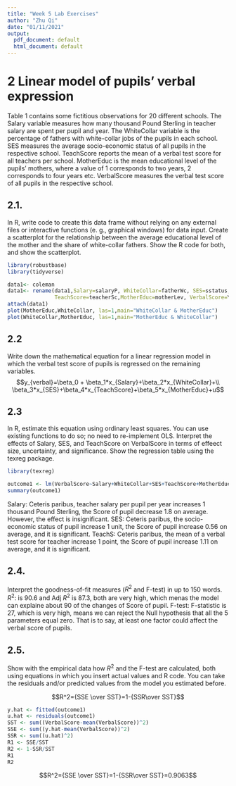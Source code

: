 ```yaml
---
title: "Week 5 Lab Exercises"
author: "Zhu Qi"
date: "01/11/2021"
output:
  pdf_document: default
  html_document: default
---
```


# 2 Linear model of pupils' verbal expression
Table 1 contains some fictitious observations for 20 different schools. The Salary variable
measures how many thousand Pound Sterling in teacher salary are spent per pupil and
year. The WhiteCollar variable is the percentage of fathers with white-collar jobs of the
pupils in each school. SES measures the average socio-economic status of all pupils in the
respective school. TeachScore reports the mean of a verbal test score for all teachers per
school. MotherEduc is the mean educational level of the pupils' mothers, where a value of 1
corresponds to two years, 2 corresponds to four years etc. VerbalScore measures the verbal
test score of all pupils in the respective school.

## 2.1. 
  In R, write code to create this data frame without relying on any external files or
interactive functions (e. g., graphical windows) for data input. Create a scatterplot for
the relationship between the average educational level of the mother and the share of
white-collar fathers. Show the R code for both, and show the scatterplot.
```r
library(robustbase)
library(tidyverse)
```

```r
data1<- coleman
data1<- rename(data1,Salary=salaryP, WhiteCollar=fatherWc, SES=sstatus, 
               TeachScore=teacherSc,MotherEduc=motherLev, VerbalScore=Y)
attach(data1)
plot(MotherEduc,WhiteCollar, las=1,main="WhiteCollar & MotherEduc")
plot(WhiteCollar,MotherEduc, las=1,main="MotherEduc & WhiteCollar")
```

## 2.2

Write down the mathematical equation for a linear regression model in which 
the verbal test score of pupils is regressed on the remaining variables.
$$y_{verbal}=\beta_0 + \beta_1*x_{Salary}+\beta_2*x_{WhiteCollar}+\\
        \beta_3*x_{SES}+\beta_4*x_{TeachScore}+\beta_5*x_{MotherEduc}+u$$


## 2.3
In R, estimate this equation using ordinary least squares. You can use existing
functions to do so; no need to re-implement OLS. Interpret the effects of Salary,
SES, and TeachScore on VerbalScore in terms of effeect size, uncertainty, and 
significance. Show the regression table using the texreg package.
```r
library(texreg)
```

```r
outcome1 <- lm(VerbalScore~Salary+WhiteCollar+SES+TeachScore+MotherEduc)
summary(outcome1)
```
Salary: Ceteris paribus, teacher salary per pupil per year increases 1 thousand 
        Pound Sterling, the Score of pupil decrease 1.8 on average. 
        However, the effect is insignificant.
SES:    Ceteris paribus, the socio-economic status of pupil increase 1 unit, 
        the Score of pupil increase 0.56 on average, and it is significant.
TeachS: Ceteris paribus, the mean of a verbal test score for teacher increase
        1 point, the Score of pupil increase 1.11 on average, and it is significant.

## 2.4. 
Interpret the goodness-of-fit measures ($R^2$ and F-test) in up to 150 words.
$R^2$:  is $90.6%$ and Adj $R^2$ is $87.3%$, both are very high, which menas 
        the model can explaine about $90%$ of the changes of Score of pupil.
F-test: F-statistic is 27, which is very high, means we can reject the 
        Null hypothesis that all the 5 parameters equal zero. That is to say, 
        at least one factor could affect the verbal score of pupils.

## 2.5.
Show with the empirical data how $R^2$ and the F-test are calculated, both 
          using equations in which you insert actual values and R code. 
          You can take the residuals and/or predicted values from the model 
          you estimated before.
     
$$R^2={SSE \over SST}=1-{SSR\over SST}$$

```r
y.hat <- fitted(outcome1)
u.hat <- residuals(outcome1)
SST <- sum((VerbalScore-mean(VerbalScore))^2)
SSE <- sum((y.hat-mean(VerbalScore))^2)
SSR <- sum((u.hat)^2)
R1 <- SSE/SST
R2 <- 1-SSR/SST
R1
R2
```    
$$R^2={SSE \over SST}=1-{SSR\over SST}=0.9063$$


